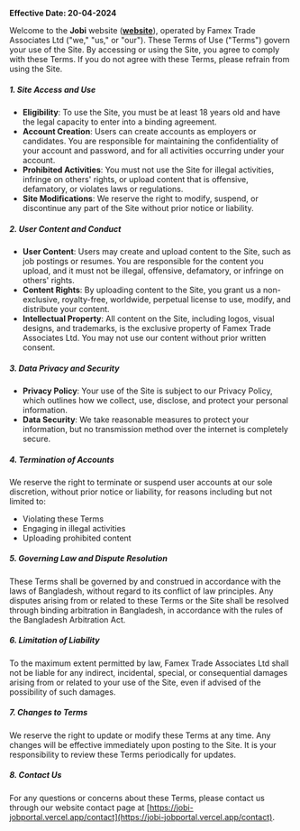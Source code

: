 **Effective Date: 20-04-2024**

Welcome to the **Jobi** website ([**website**](https://jobi-jobportal.vercel.app)), operated by Famex Trade Associates Ltd ("we," "us," or "our"). These Terms of Use ("Terms") govern your use of the Site. By accessing or using the Site, you agree to comply with these Terms. If you do not agree with these Terms, please refrain from using the Site.

##### 1. Site Access and Use

- **Eligibility**: To use the Site, you must be at least 18 years old and have the legal capacity to enter into a binding agreement.
- **Account Creation**: Users can create accounts as employers or candidates. You are responsible for maintaining the confidentiality of your account and password, and for all activities occurring under your account.
- **Prohibited Activities**: You must not use the Site for illegal activities, infringe on others' rights, or upload content that is offensive, defamatory, or violates laws or regulations.
- **Site Modifications**: We reserve the right to modify, suspend, or discontinue any part of the Site without prior notice or liability.

##### 2. User Content and Conduct

- **User Content**: Users may create and upload content to the Site, such as job postings or resumes. You are responsible for the content you upload, and it must not be illegal, offensive, defamatory, or infringe on others' rights.
- **Content Rights**: By uploading content to the Site, you grant us a non-exclusive, royalty-free, worldwide, perpetual license to use, modify, and distribute your content.
- **Intellectual Property**: All content on the Site, including logos, visual designs, and trademarks, is the exclusive property of Famex Trade Associates Ltd. You may not use our content without prior written consent.

##### 3. Data Privacy and Security

- **Privacy Policy**: Your use of the Site is subject to our Privacy Policy, which outlines how we collect, use, disclose, and protect your personal information.
- **Data Security**: We take reasonable measures to protect your information, but no transmission method over the internet is completely secure.

##### 4. Termination of Accounts

We reserve the right to terminate or suspend user accounts at our sole discretion, without prior notice or liability, for reasons including but not limited to:

- Violating these Terms
- Engaging in illegal activities
- Uploading prohibited content

##### 5. Governing Law and Dispute Resolution

These Terms shall be governed by and construed in accordance with the laws of Bangladesh, without regard to its conflict of law principles. Any disputes arising from or related to these Terms or the Site shall be resolved through binding arbitration in Bangladesh, in accordance with the rules of the Bangladesh Arbitration Act.

##### 6. Limitation of Liability

To the maximum extent permitted by law, Famex Trade Associates Ltd shall not be liable for any indirect, incidental, special, or consequential damages arising from or related to your use of the Site, even if advised of the possibility of such damages.

##### 7. Changes to Terms

We reserve the right to update or modify these Terms at any time. Any changes will be effective immediately upon posting to the Site. It is your responsibility to review these Terms periodically for updates.

##### 8. Contact Us

For any questions or concerns about these Terms, please contact us through our website contact page at [https://jobi-jobportal.vercel.app/contact](https://jobi-jobportal.vercel.app/contact).
